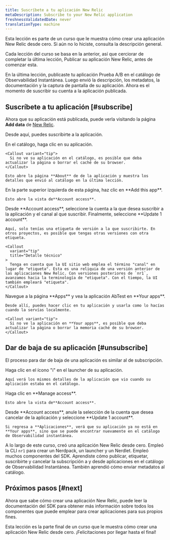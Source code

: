 ```yaml
---
title: Suscríbete a tu aplicación New Relic
metaDescription: Subscribe to your New Relic application
freshnessValidatedDate: never
translationType: machine
---
```


<Callout variant="course">
  Esta lección es parte de un curso que le muestra cómo crear una aplicación New Relic desde cero. Si aún no lo hiciste, consulta la descripción general.

  Cada lección del curso se basa en la anterior, así que cerciorar de completar la última lección, Publicar su aplicación New Relic, antes de comenzar esta.
</Callout>

En la última lección, publicaste tu aplicación Prueba A/B en el catálogo de Observabilidad Instantánea. Luego envió la descripción, los metadatos, la documentación y la captura de pantalla de su aplicación. Ahora es el momento de suscribir su cuenta a la aplicación publicada.

## Suscríbete a tu aplicación [#subscribe]

Ahora que su aplicación está publicada, puede verla visitando la página **Add data** de [New Relic](https://one.newrelic.com).

Desde aquí, puedes suscribirte a la aplicación.

<Steps>
  <Step>
    En el catálogo, haga clic en su aplicación.

    <Callout variant="tip">
      Si no ve su aplicación en el catálogo, es posible que deba actualizar la página o borrar el caché de su browser.
    </Callout>

    Esto abre la página **About** de de la aplicación y muestra los detalles que envió al catálogo en la última lección.
  </Step>

  <Step>
    En la parte superior izquierda de esta página, haz clic en **Add this app**.

    Esto abre la vista de**Account access**.
  </Step>

  <Step>
    Desde **Account access**, seleccione la cuenta a la que desea suscribir a la aplicación y el canal al que suscribir. Finalmente, seleccione **Update 1 account**.

    Aquí, solo tenías una etiqueta de versión a la que suscribirte. En otros proyectos, es posible que tengas otras versiones con otra etiqueta.

    <Callout
      variant="tip"
      title="Detalle técnico"
    >
      Tenga en cuenta que la UI sitio web emplea el término "canal" en lugar de "etiqueta". Esta es una reliquia de una versión anterior de las aplicaciones New Relic. Con versiones posteriores de `nr1`, avanzamos hacia la terminología de "etiqueta". Con el tiempo, la UI también empleará "etiqueta".
    </Callout>
  </Step>

  <Step>
    Navegue a la página **Apps** y vea la aplicación AbTest en **Your apps**.

    Desde allí, puedes hacer clic en tu aplicación y usarla como lo hacías cuando la servías localmente.

    <Callout variant="tip">
      Si no ve la aplicación en **Your apps**, es posible que deba actualizar la página o borrar la memoria caché de su browser.
    </Callout>
  </Step>
</Steps>

## Dar de baja de su aplicación [#unsubscribe]

El proceso para dar de baja de una aplicación es similar al de subscripción.

<Steps>
  <Step>
    Haga clic en el ícono "i" en el launcher de su aplicación.

    Aquí verá los mismos detalles de la aplicación que vio cuando su aplicación estaba en el catálogo.
  </Step>

  <Step>
    Haga clic en **Manage access**.

    Esto abre la vista de**Account access**.
  </Step>

  <Step>
    Desde **Account access**, anule la selección de la cuenta que desea cancelar de la aplicación y seleccione **Update 1 account**.

    Si regresa a **Aplicaciones**, verá que su aplicación ya no está en **Your apps**, sino que se puede encontrar nuevamente en el catálogo de Observabilidad instantánea.
  </Step>
</Steps>

A lo largo de este curso, creó una aplicación New Relic desde cero. Empleó la CLI `nr1` para crear un Nerdpack, un launcher y un Nerdlet. Empleó muchos componentes del SDK. Aprendiste cómo publicar, etiquetar, suscribirte y cancelar la subscripción a y desde aplicaciones en el catálogo de Observabilidad Instantánea. También aprendió cómo enviar metadatos al catálogo.

## Próximos pasos [#next]

Ahora que sabe cómo crear una aplicación New Relic, puede leer la documentación del SDK para obtener más información sobre todos los componentes que puede emplear para crear aplicaciones para sus propios fines.

<Callout variant="tip">
  Esta lección es la parte final de un curso que le muestra cómo crear una aplicación New Relic desde cero. ¡Felicitaciones por llegar hasta el final!
</Callout>